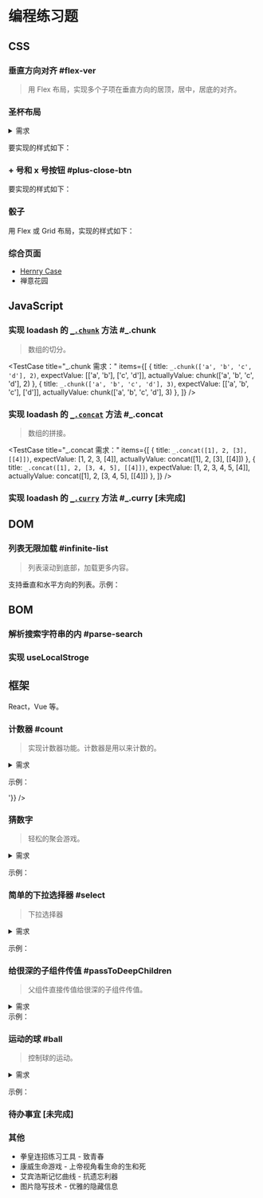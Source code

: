 




# 编程练习题
## CSS
### 垂直方向对齐 #flex-ver
> 用 Flex 布局，实现多个子项在垂直方向的居顶，居中，居底的对齐。

<Demo>
  <AlignVer />
</Demo>

### 圣杯布局
<details>
  <summary>需求</summary>
  <ol>
    <li>垂直方向: header, footer 固定高度。中间部分撑满容器剩余部分。</li>
    <li>水平方向: left, right 固定宽度。中间部分撑满容器剩余部分。</li>
  </ol>
</details>

要实现的样式如下：
<Demo>
  <Cup />
</Demo>

### + 号和 x 号按钮 #plus-close-btn
要实现的样式如下：
<Demo>
  <div className="flex justify-center space-x-3">
    <PlusBtn />
    <CloseBtn />
  </div>
</Demo>

### 骰子
用 Flex 或 Grid 布局，实现的样式如下：

<Demo>
  <Dice />
</Demo>

### 综合页面
* [Hernry Case](https://8fd86458b7e4267f.demo.carrd.co/)
* 禅意花园

## JavaScript
### 实现 loadash 的 [`_.chunk`](https://lodash.com/docs/4.17.15#chunk) 方法 #_.chunk
> 数组的切分。

<TestCase
  title="_.chunk 需求："
  items={[
    {
      title: `_.chunk(['a', 'b', 'c', 'd'], 2)`,
      expectValue: [['a', 'b'], ['c', 'd']],
      actuallyValue: chunk(['a', 'b', 'c', 'd'], 2)
    },
    {
      title: `_.chunk(['a', 'b', 'c', 'd'], 3)`,
      expectValue: [['a', 'b', 'c'], ['d']],
      actuallyValue: chunk(['a', 'b', 'c', 'd'], 3)
    },
  ]}
/>

### 实现 loadash 的 [`_.concat`](https://lodash.com/docs/4.17.15#concat) 方法 #_.concat
> 数组的拼接。

<TestCase
  title="_.concat 需求："
  items={[
    {
      title: `_.concat([1], 2, [3], [[4]])`,
      expectValue: [1, 2, 3, [4]],
      actuallyValue: concat([1], 2, [3], [[4]])
    },
    {
      title: `_.concat([1], 2, [3, 4, 5], [[4]])`,
      expectValue: [1, 2, 3,  4, 5, [4]],
      actuallyValue: concat([1], 2, [3, 4, 5], [[4]])
    },
  ]}
/>

### 实现  loadash 的 [`_.curry`](https://lodash.com/docs/4.17.15#curry) 方法 #_.curry **\[未完成\]**

## DOM
### 列表无限加载 #infinite-list
> 列表滚动到底部，加载更多内容。

支持垂直和水平方向的列表。示例：

<Demo>
  <InfiniteListDemo />
</Demo>

<Demo>
  <InfiniteListDemo  dir="hor" />
</Demo>

## BOM
### 解析搜索字符串的内 #parse-search

### 实现 useLocalStroge

## 框架
React，Vue 等。

### 计数器 #count
> 实现计数器功能。计数器是用以来计数的。

<details>
  <summary>需求</summary>
  <ol>
    <li>展示数值。用输入框来展示当前数值。</li>
    <li>修改数值。支持通过输入框，+ 和 - 按钮来改数值。点击+，数值增加1。点击-，数值减少1。</li>
    <li>数值必须是整数。</li>
    <li>数值的范围是: 5 到 15。
      <ol>
        <li>当数值达到最大或最小值时，隐藏对应的按钮。</li>
        <li>当输入的数值大于最大值时，显示最大值。</li>
        <li>当输入的数值小于最大值时，显示最小值。</li>
      </ol>
    </li>
    <li>优化项: 用 自定义 hooks 来抽离逻辑。</li>
  </ol>
</details>

示例：
<Demo contentSize="md">
  <CountDemo />
</Demo>

<div 
dangerouslySetInnerHTML={{__html: '<CountDemo />'}}
/>

### 猜数字
> 轻松的聚会游戏。

<details>
  <summary>需求</summary>
  <ol>
    <li>
      主持人写下 1 到 100 之间的一个数字。 
    </li>
    <li>
      其他人轮流猜，猜到主持人写的数字，则游戏结束。
    </li>
    <li>
      其他人猜的答案比写下数字大，主持人会说大了。猜的比写下数字小，主持人会说小了。
    </li>
  </ol>
</details>

示例：
<Demo contentSize="md">
  <GuessNum />
</Demo>

### 简单的下拉选择器 #select
> 下拉选择器

<details>
  <summary>需求</summary>
  <ol>
    <li>展示下拉选项。点击下拉框 或 "点我弹出选项" 按钮，展示下拉选项。</li>
    <li>可以通过</li>
    <li>选择选项。点击选项，则选择选项，并隐藏下拉内容。</li>
    <li>点击下拉选择器外侧，隐藏下拉内容。</li>
  </ol>
</details>

示例：
<Demo contentSize="md">
  <SimpleSelectDemo />
</Demo>

### 给很深的子组件传值 #passToDeepChildren
> 父组件直接传值给很深的子组件传值。

<details>
  <summary>需求</summary>
  <ol>
    <li>父组件直接传值给很深的子组件传值，但不通过中间组件传递。父组件和子组件均能获取和修改值。</li>
    <li>React 用 Context API 实现。Vue 用 Project/Inject 实现。</li>
  </ol>
</details>
示例：
<Demo>
  <UseContextDemo />
</Demo>

### 运动的球 #ball
> 控制球的运动。

<details>
  <summary>需求</summary>
  <ol>
    <li>能控制球的运动和暂停。</li>
    <li>暂停时，可以修改球的位置，运动方向和速度。</li>
    <li>球碰到边界后，会弹回来。速度不变，方向变反。</li>
    <li>一共有三条命。碰到四面的边界，命减1。命的值为0时，游戏结束。</li>
    <li>游戏结束后，可以重新开始游戏。</li>
    <li>不同的命的球的颜色不同。三条命时，为绿色，两条命时，为黄色，一条命时，为红色。</li>
  </ol>
</details>

示例：
<Demo contentSize="md">
  <BallGame />
</Demo>

### 待办事宜 **\[未完成\]**

### 其他
* 拳皇连招练习工具 - 致青春
* 康威生命游戏 - 上帝视角看生命的生和死
* 艾宾浩斯记忆曲线 - 抗遗忘利器
* 图片隐写技术 - 优雅的隐藏信息


